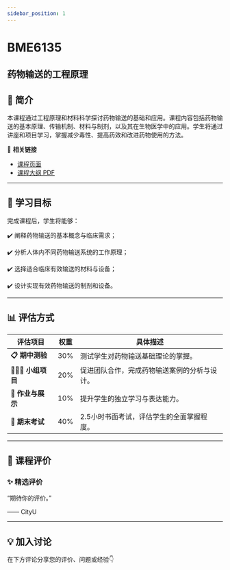 ```yaml
---
sidebar_position: 1
---
```


# BME6135
## 药物输送的工程原理

## **📘 简介**
本课程通过工程原理和材料科学探讨药物输送的基础和应用。课程内容包括药物输送的基本原理、传输机制、材料与制剂，以及其在生物医学中的应用。学生将通过讲座和项目学习，掌握减少毒性、提高药效和改进药物使用的方法。

🔗 **相关链接**
- [课程页面](https://www.cityu.edu.hk/catalogue/pg/202526/course/BME6135.htm)
- [课程大纲 PDF](https://www.cityu.edu.hk/catalogue/pg/202526/course/BME6135.pdf)

---

## **🎯 学习目标**

完成课程后，学生将能够：

✔️ 阐释药物输送的基本概念与临床需求；

✔️ 分析人体内不同药物输送系统的工作原理；

✔️ 选择适合临床有效输送的材料与设备；

✔️ 设计实现有效药物输送的制剂和设备。

---

## **📊 评估方式**

| **评估项目**          | **权重** | **具体描述**                                                                                     |
|----------------------|---------|-----------------------------------------------------------------------------------------------|
| **📋 期中测验**        | 30%     | 测试学生对药物输送基础理论的掌握。                                                               |
| **🧑‍🤝‍🧑 小组项目**       | 20%     | 促进团队合作，完成药物输送案例的分析与设计。                                                       |
| **📝 作业与展示**       | 10%     | 提升学生的独立学习与表达能力。                                                                   |
| **📄 期末考试**        | 40%     | 2.5小时书面考试，评估学生的全面掌握程度。                                                        |

---

## **💬 课程评价**

### ✨ **精选评价**
<div className={commentStyles.commentBox}>
    <p className={commentStyles.commentText}>
        “期待你的评价。”
    </p>
    <p className={commentStyles.commentAuthor}>—— CityU</p>
</div>

---

## **💡 加入讨论**

在下方评论分享您的评价、问题或经验👇
<Utterances />